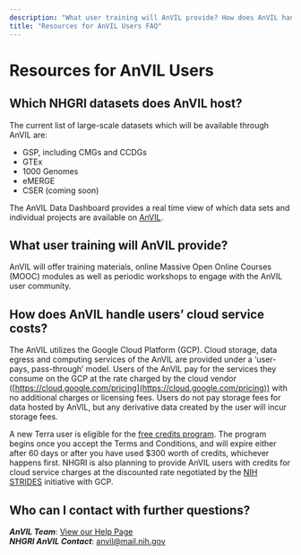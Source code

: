 ```yaml
---
description: "What user training will AnVIL provide? How does AnVIL handle users’ cloud service costs"
title: "Resources for AnVIL Users FAQ"
---
```


# Resources for AnVIL Users

## Which NHGRI datasets does AnVIL host?

The current list of large-scale datasets which will be available through AnVIL are:

- GSP, including CMGs and CCDGs
- GTEx
- 1000 Genomes
- eMERGE
- CSER (coming soon)

The AnVIL Data Dashboard provides a real time view of which data sets and individual projects are available
on [AnVIL]({portalURL}/data/consortia).

## What user training will AnVIL provide?

AnVIL will offer training materials, online Massive Open Online Courses (MOOC) modules as well as periodic workshops to
engage with the AnVIL user community.

## How does AnVIL handle users’ cloud service costs?

The AnVIL utilizes the Google Cloud Platform (GCP). Cloud storage, data egress and computing services of the AnVIL are
provided under a ‘user-pays, pass-through’ model. Users of the AnVIL pay for the services they consume on the GCP at the
rate charged by the cloud vendor ([https://cloud.google.com/pricing](https://cloud.google.com/pricing)) with no additional charges or licensing fees.
Users do not pay storage fees for data hosted by AnVIL, but any derivative data created by the user will incur storage
fees.

A new Terra user is eligible for
the [free credits program](https://support.terra.bio/hc/en-us/articles/360046295092-Set-up-billing-with-300-Google-credits-to-explore-Terra).
The program begins once you accept the Terms and Conditions, and will expire either after 60 days or after you have used
$300 worth of credits, whichever happens first. NHGRI is also planning to provide AnVIL users with credits for cloud
service charges at the discounted rate negotiated by the [NIH STRIDES](https://datascience.nih.gov/strides) initiative
with GCP.

## Who can I contact with further questions?

**_AnVIL Team_**: [View our Help Page](https://anvilproject.org/help)\
**_NHGRI AnVIL Contact_**: [anvil@mail.nih.gov](mailto:anvil@mail.nih.gov)
